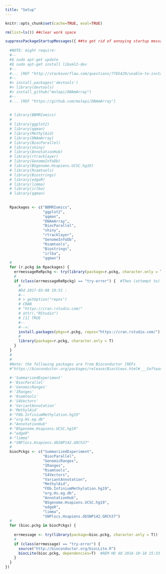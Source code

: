 ```yaml
---
title: "Setup"
---
```


```r
knitr::opts_chunk$set(cache=TRUE, eval=TRUE)

rm(list=ls()) ##clear work space

suppressPackageStartupMessages({ ##to get rid of annoying startup messages (like ours ;)!)
  
  #NOTE: might require:
  #--
  #$ sudo apt-get update
  #$ sudo apt-get install libxml2-dev
  #--
  #... [REF "http://stackoverflow.com/questions/7765429/unable-to-install-r-package-in-ubuntu-11-04"], and:
  #--
  #> install.packages('devtools')
  #> library(devtools)
  #> install_github("molepi/DNAmArray")
  #--
  #... [REF "https://github.com/molepi/DNAmArray"]
  
  
  # library(BBMRIomics)
  # 
  # library(ggplot2)
  # library(qqman)
  # library(MethylAid)
  # library(DNAmArray)
  # library(BiocParallel)
  # library(shiny)
  # library(AnnotationHub)
  # library(rtracklayer)
  # library(GenomeInfoDb)
  # library(BSgenome.Hsapiens.UCSC.hg19)
  # library(Rsamtools)
  # library(Biostrings)
  # library(edgeR)
  # library(limma)
  # library(irlba)
  # library(qqman)
  
  
  Rpackages <- c("BBMRIomics",
                 "ggplot2",
                 "qqman",
                 "DNAmArray",
                 "BiocParallel",
                 "shiny",
                 "rtracklayer",
                 "GenomeInfoDb",
                 "Rsamtools",
                 "Biostrings",
                 "irlba",
                 "qqman")
  #
  for (r.pckg in Rpackages) {  
    errmessageReRpckg <- try(library(package=r.pckg, character.only = T))
    #
    if (class(errmessageReRpckg) == "try-error") {  #Then (attempt to) install current 'r.pckg' after all
      #
      #Dd 2017-03-08 19:51 :
      #--
      # > getOption("repos")
      # CRAN 
      # "https://cran.rstudio.com/" 
      # attr(,"RStudio")
      # [1] TRUE    
      #--
      #-->:
      install.packages(pkgs=r.pckg, repos="https://cran.rstudio.com/")  #... though "repos='https://cran.rstudio.com/src/contrib'" *might* be preferred??? ('still' HD dd 2017-03-08 19:56)
      #
      library(package=r.pckg, character.only = T)
    }
  }
  #
  #
  #Note: the following packages are from Bioconductor [REFs
  #"https://bioconductor.org/packages/release/BiocViews.html#___Software" and "https://bioconductor.org/packages/release/BiocViews.html#___AnnotationData"]:
  
  #-'SummarizedExperiment'
  #-'BiocParallel'
  #-'GenomicRanges'
  #-'IRanges'
  #-'Rsamtools'
  #-'S4Vectors'
  #-'VariantAnnotation'
  #-'MethylAid'
  #-"FDb.InfiniumMethylation.hg19"
  #-"org.Hs.eg.db"
  #-"AnnotationHub"
  #-"BSgenome.Hsapiens.UCSC.hg19"
  #-"edgeR"
  #-"limma"
  #-"SNPlocs.Hsapiens.dbSNP142.GRCh37"
  #
  biocPckgs <- c("SummarizedExperiment",
                 "BiocParallel",
                 "GenomicRanges",
                 "IRanges",
                 "Rsamtools",
                 "S4Vectors",
                 "VariantAnnotation",
                 "MethylAid",
                 "FDb.InfiniumMethylation.hg19",
                 "org.Hs.eg.db",
                 "AnnotationHub",
                 "BSgenome.Hsapiens.UCSC.hg19",
                 "edgeR",
                 "limma",
                 "SNPlocs.Hsapiens.dbSNP142.GRCh37")
  #
  for (bioc.pckg in biocPckgs) {
    
    errmessage <- try(library(package=bioc.pckg, character.only = T))
    #
    if (class(errmessage) == "try-error") {
      source("http://bioconductor.org/biocLite.R")
      biocLite(bioc.pckg, dependencies=T)  #REM HD dd 2016-10-18 15:33 : specification of "dependencies=T" appears to resolve otherwise occurring error when 'S4Vectors' package is not installed.
    }
  }
})

```


<!-- #END OF FILE. -->
